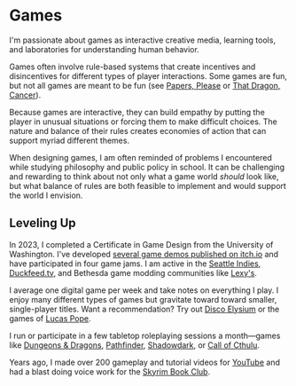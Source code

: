 


# Games

I'm passionate about games as interactive creative media, learning tools, and
laboratories for understanding human behavior.

Games often involve rule-based systems that create incentives and disincentives
for different types of player interactions. Some games are fun, but not all
games are meant to be fun (see [Papers, Please](https://papersplea.se/) or
[That Dragon, Cancer](https://www.thatdragoncancer.com/)).

Because games are interactive, they can build empathy by putting the player in
unusual situations or forcing them to make difficult choices. The nature and
balance of their rules creates economies of action that can support myriad
different themes.

When designing games, I am often reminded of problems I encountered while
studying philosophy and public policy in school. It can be challenging and
rewarding to think about not only what a game world _should_ look like, but what
balance of rules are both feasible to implement and would support the world I
envision.

## Leveling Up

In 2023, I completed a Certificate in Game Design from the University of
Washington. I've developed
[several game demos published on itch.io](https://charmedsatyr.itch.io) and have
participated in four game jams. I am active in the
[Seattle Indies](https://www.seattleindies.org/),
[Duckfeed.tv](https://duckfeed.tv), and Bethesda game modding communities like
[Lexy's](https://lexyslotd.com).

I average one digital game per week and take notes on everything I play. I enjoy
many different types of games but gravitate toward toward smaller, single-player
titles. Want a recommendation? Try out
[Disco Elysium](https://discoelysium.com/) or the games of
[Lucas Pope](https://dukope.com).

I run or participate in a few tabletop roleplaying sessions a month—games like
[Dungeons & Dragons](https://www.dndbeyond.com),
[Pathfinder](https://paizo.com/pathfinder),
[Shadowdark](https://www.thearcanelibrary.com/pages/shadowdark), or
[Call of Cthulu](https://www.chaosium.com/call-of-cthulhu-rpg/).

Years ago, I made over 200 gameplay and tutorial videos for
[YouTube](https://www.youtube.com/user/wenwrendogaming) and had a blast doing
voice work for the
[Skyrim Book Club](https://www.youtube.com/watch?v=8Nckf8AeBig&t=31s).

<Suspense>
	<RecentlyPlayed adds={[SteamId.BALDURS_GATE_3]} />
</Suspense>
